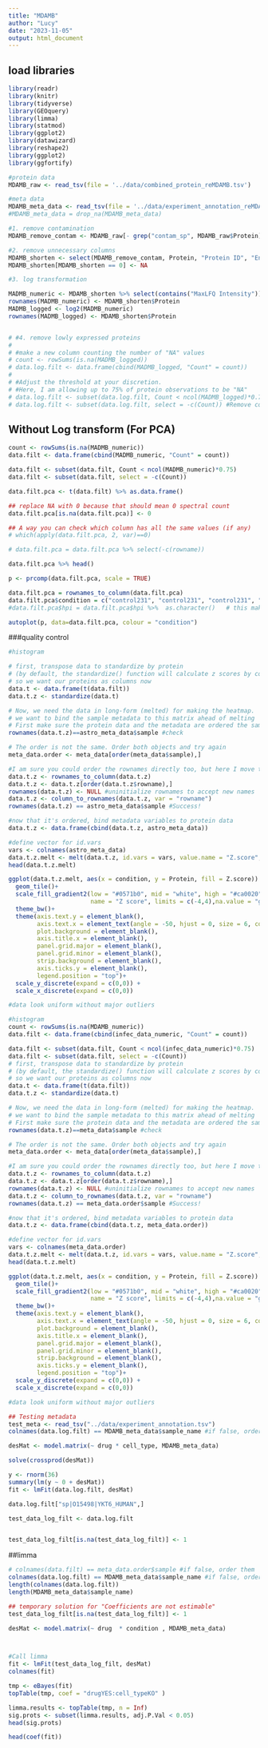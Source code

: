 ```yaml
---
title: "MDAMB"
author: "Lucy"
date: "2023-11-05"
output: html_document
---
```



## load libraries
```r
library(readr)
library(knitr)
library(tidyverse)
library(GEOquery)
library(limma)
library(statmod)
library(ggplot2)
library(datawizard)
library(reshape2)
library(ggplot2)
library(ggfortify)
```

```r
#protein data
MDAMB_raw <- read_tsv(file = '../data/combined_protein_reMDAMB.tsv')

#meta data
MDAMB_meta_data <- read_tsv(file = '../data/experiment_annotation_reMDAMB.tsv')
#MDAMB_meta_data = drop_na(MDAMB_meta_data)
```


```r
#1. remove contamination
MDAMB_remove_contam <- MDAMB_raw[- grep("contam_sp", MDAMB_raw$Protein),]

#2. remove unnecessary columns
MDAMB_shorten <- select(MDAMB_remove_contam, Protein, "Protein ID", "Entry Name", Description, contains("MaxLFQ Intensity"))
MDAMB_shorten[MDAMB_shorten == 0] <- NA

#3. log transformation

MADMB_numeric <- MDAMB_shorten %>% select(contains("MaxLFQ Intensity"))
rownames(MADMB_numeric) <- MDAMB_shorten$Protein
MADMB_logged <- log2(MADMB_numeric)
rownames(MADMB_logged) <- MDAMB_shorten$Protein


# #4. remove lowly expressed proteins
# 
# #make a new column counting the number of "NA" values
# count <- rowSums(is.na(MADMB_logged))
# data.log.filt <- data.frame(cbind(MADMB_logged, "Count" = count))
# 
# #Adjust the threshold at your discretion. 
# #Here, I am allowing up to 75% of protein observations to be "NA"
# data.log.filt <- subset(data.log.filt, Count < ncol(MADMB_logged)*0.75)
# data.log.filt <- subset(data.log.filt, select = -c(Count)) #Remove count variable
```

## Without Log transform (For PCA)
```r
count <- rowSums(is.na(MADMB_numeric))
data.filt <- data.frame(cbind(MADMB_numeric, "Count" = count))

data.filt <- subset(data.filt, Count < ncol(MADMB_numeric)*0.75)
data.filt <- subset(data.filt, select = -c(Count))

```

```r

data.filt.pca <- t(data.filt) %>% as.data.frame()

## replace NA with 0 because that should mean 0 spectral count
data.filt.pca[is.na(data.filt.pca)] <- 0

## A way you can check which column has all the same values (if any)
# which(apply(data.filt.pca, 2, var)==0)

# data.filt.pca = data.filt.pca %>% select(-c(rowname))

data.filt.pca %>% head()

p <- prcomp(data.filt.pca, scale = TRUE)

data.filt.pca = rownames_to_column(data.filt.pca)
data.filt.pca$condition = c("control231", "control231", "control231", "control468", "control468", "control468", "control468_42hr", "control468_42hr", "control468_42hr", "drug231", "drug231", "drug231", "drug468", "drug468", "drug468", "drug468_42hr", "drug468_42hr", "drug468_42hr", "M3_33C", "M1_37C", "M2_37C", "M3_37C")
#data.filt.pca$hpi = data.filt.pca$hpi %>%  as.character()   # this makes the colour scale not an idiot

autoplot(p, data=data.filt.pca, colour = "condition")

```


###quality control
```r
#histogram

# first, transpose data to standardize by protein
# (by default, the standardize() function will calculate z scores by column,
# so we want our proteins as columns now
data.t <- data.frame(t(data.filt))
data.t.z <- standardize(data.t)

# Now, we need the data in long-form (melted) for making the heatmap.
# we want to bind the sample metadata to this matrix ahead of melting
# First make sure the protein data and the metadata are ordered the same
rownames(data.t.z)==astro_meta_data$sample #check

# The order is not the same. Order both objects and try again
meta_data.order <- meta_data[order(meta_data$sample),]

#I am sure you could order the rownames directly too, but here I move the sample names into a column, order it, and move it back to rownames
data.t.z <- rownames_to_column(data.t.z) 
data.t.z <- data.t.z[order(data.t.z$rowname),]
rownames(data.t.z) <- NULL #uninitialize rownames to accept new names
data.t.z <- column_to_rownames(data.t.z, var = "rowname")
rownames(data.t.z) == astro_meta_data$sample #Success!

#now that it's ordered, bind metadata variables to protein data
data.t.z <- data.frame(cbind(data.t.z, astro_meta_data))

#define vector for id.vars
vars <- colnames(astro_meta_data)
data.t.z.melt <- melt(data.t.z, id.vars = vars, value.name = "Z.score", variable.name = "Protein")
head(data.t.z.melt)

ggplot(data.t.z.melt, aes(x = condition, y = Protein, fill = Z.score)) +
  geom_tile()+
  scale_fill_gradient2(low = "#0571b0", mid = "white", high = "#ca0020",
                       name = "Z score", limits = c(-4,4),na.value = "grey")+
  theme_bw()+
  theme(axis.text.y = element_blank(),
        axis.text.x = element_text(angle = -50, hjust = 0, size = 6, color = "black"),
        plot.background = element_blank(),
        axis.title.x = element_blank(),
        panel.grid.major = element_blank(),
        panel.grid.minor = element_blank(),
        strip.background = element_blank(),
        axis.ticks.y = element_blank(),
        legend.position = "top")+
  scale_y_discrete(expand = c(0,0)) + 
  scale_x_discrete(expand = c(0,0))  

#data look uniform without major outliers

```





```r
#histogram
count <- rowSums(is.na(MDAMB_numeric))
data.filt <- data.frame(cbind(infec_data_numeric, "Count" = count))

data.filt <- subset(data.filt, Count < ncol(infec_data_numeric)*0.75)
data.filt <- subset(data.filt, select = -c(Count))
# first, transpose data to standardize by protein
# (by default, the standardize() function will calculate z scores by column,
# so we want our proteins as columns now
data.t <- data.frame(t(data.filt))
data.t.z <- standardize(data.t)

# Now, we need the data in long-form (melted) for making the heatmap.
# we want to bind the sample metadata to this matrix ahead of melting
# First make sure the protein data and the metadata are ordered the same
rownames(data.t.z)==meta_data$sample #check

# The order is not the same. Order both objects and try again
meta_data.order <- meta_data[order(meta_data$sample),]

#I am sure you could order the rownames directly too, but here I move the sample names into a column, order it, and move it back to rownames
data.t.z <- rownames_to_column(data.t.z) 
data.t.z <- data.t.z[order(data.t.z$rowname),]
rownames(data.t.z) <- NULL #uninitialize rownames to accept new names
data.t.z <- column_to_rownames(data.t.z, var = "rowname")
rownames(data.t.z) == meta_data.order$sample #Success!

#now that it's ordered, bind metadata variables to protein data
data.t.z <- data.frame(cbind(data.t.z, meta_data.order))

#define vector for id.vars
vars <- colnames(meta_data.order)
data.t.z.melt <- melt(data.t.z, id.vars = vars, value.name = "Z.score", variable.name = "Protein")
head(data.t.z.melt)

ggplot(data.t.z.melt, aes(x = condition, y = Protein, fill = Z.score)) +
  geom_tile()+
  scale_fill_gradient2(low = "#0571b0", mid = "white", high = "#ca0020",
                       name = "Z score", limits = c(-4,4),na.value = "grey")+
  theme_bw()+
  theme(axis.text.y = element_blank(),
        axis.text.x = element_text(angle = -50, hjust = 0, size = 6, color = "black"),
        plot.background = element_blank(),
        axis.title.x = element_blank(),
        panel.grid.major = element_blank(),
        panel.grid.minor = element_blank(),
        strip.background = element_blank(),
        axis.ticks.y = element_blank(),
        legend.position = "top")+
  scale_y_discrete(expand = c(0,0)) + 
  scale_x_discrete(expand = c(0,0))  

#data look uniform without major outliers
```


```r
## Testing metadata
test_meta <- read_tsv("../data/experiment_annotation.tsv")
colnames(data.log.filt) == MDAMB_meta_data$sample_name #if false, order them

desMat <- model.matrix(~ drug * cell_type, MDAMB_meta_data)

solve(crossprod(desMat))

y <- rnorm(36)
summary(lm(y ~ 0 + desMat))
fit <- lmFit(data.log.filt, desMat)

data.log.filt["sp|O15498|YKT6_HUMAN",]

test_data_log_filt <- data.log.filt


test_data_log_filt[is.na(test_data_log_filt)] <- 1
```


##limma
```r
# colnames(data.filt) == meta_data.order$sample #if false, order them
colnames(data.log.filt) == MDAMB_meta_data$sample_name #if false, order them
length(colnames(data.log.filt))
length(MDAMB_meta_data$sample_name)

## temporary solution for "Coefficients are not estimable"
test_data_log_filt[is.na(test_data_log_filt)] <- 1

desMat <- model.matrix(~ drug  * condition , MDAMB_meta_data)



#Call limma
fit <- lmFit(test_data_log_filt, desMat)
colnames(fit)

tmp <- eBayes(fit)
topTable(tmp, coef = "drugYES:cell_typeKO" )

limma.results <- topTable(tmp, n = Inf)
sig.prots <- subset(limma.results, adj.P.Val < 0.05)
head(sig.prots)

head(coef(fit))

```


